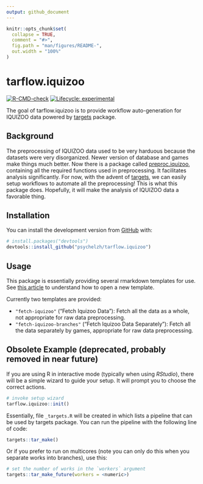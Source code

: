 ```yaml
---
output: github_document
---
```


<!-- README.md is generated from README.Rmd. Please edit that file -->

```r
knitr::opts_chunk$set(
  collapse = TRUE,
  comment = "#>",
  fig.path = "man/figures/README-",
  out.width = "100%"
)
```

# tarflow.iquizoo

<!-- badges: start -->
[![R-CMD-check](https://github.com/psychelzh/tarflow.iquizoo/workflows/R-CMD-check/badge.svg)](https://github.com/psychelzh/tarflow.iquizoo/actions)
[![Lifecycle: experimental](https://img.shields.io/badge/lifecycle-experimental-orange.svg)](https://lifecycle.r-lib.org/articles/stages.html#experimental)
<!-- badges: end -->

The goal of tarflow.iquizoo is to provide workflow auto-generation for IQUIZOO data powered by [targets](https://github.com/wlandau/targets) package.

## Background

The preprocessing of IQUIZOO data used to be very harduous because the datasets were very disorganized. Newer version of database and games make things much better. Now there is a package called [preproc.iquizoo](https://github.com/psychelzh/preproc.iquizoo), containing all the required functions used in preprocessing. It facilitates analysis significantly. For now, with the advent of [targets](https://github.com/wlandau/targets), we can easily setup workflows to automate all the preprocessing! This is what this package does. Hopefully, it will make the analysis of IQUIZOO data a favorable thing.

## Installation

You can install the development version from [GitHub](https://github.com/) with:

``` r
# install.packages("devtools")
devtools::install_github("psychelzh/tarflow.iquizoo")
```

## Usage

This package is essentially providing several rmarkdown templates for use. See [this article](https://rstudio.github.io/rstudio-extensions/rmarkdown_templates.html) to understand how to open a new template.

Currently two templates are provided:

- `"fetch-iquizoo"` ("Fetch Iquizoo Data"): Fetch all the data as a whole, not appropriate for raw data preprocessing.
- `"fetch-iquizoo-branches"` ("Fetch Iquizoo Data Separately"): Fetch all the data separately by games, appropriate for raw data preprocessing.

## Obsolete Example (deprecated, probably removed in near future)

If you are using R in interactive mode (typically when using *RStudio*), there will be a simple wizard to guide your setup. It will prompt you to choose the correct actions.

``` r
# invoke setup wizard
tarflow.iquizoo::init()
```

Essentially, file `_targets.R` will be created in which lists a pipeline that can be used by targets package. You can run the pipeline with the following line of code:

``` r
targets::tar_make()
```

Or if you prefer to run on multicores (note you can only do this when you separate works into branches), use this:

``` r
# set the number of works in the `workers` argument
targets::tar_make_future(workers = <numeric>)
```
